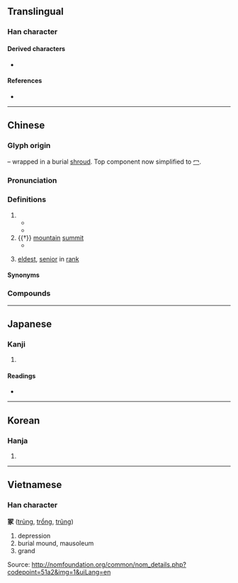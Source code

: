 {{also|塚|家|冡}}
{{character info}}
==Translingual==

===Han character===
{{Han char|rn=14|rad=冖|as=08|sn=10|four=37232|canj=BMSO,XBMSO|ids=⿱冖豖}}

====Derived characters====
* {{l|mul|[[塚]], [[𡻑]], [[𣹞]], [[𬥥]]}}

====References====
* {{Han ref|kx=0130.250|dkj=01585|dj=0293.050|hdz=10304.090|uh=51A2|ud=20898|bh=ADE0|bd=44512}}

----

==Chinese==
{{zh-forms}}

===Glyph origin===
{{Han etym}}
{{Han compound|勹|t1=wrap|豖|ls=psc|c1=s|c2=p}} – wrapped in a burial [[shroud]]. Top component now simplified to [[冖]].

===Pronunciation===
{{zh-pron
|m=zhǒng
|c=cung2
|mn=thióng
|mc=y
|oc=y
|cat=n
}}

===Definitions===
{{zh-hanzi}}

# {{zh-alt-form|塚|[[mausoleum]]; [[tomb]]; [[burial mound]]}}
#* {{zh-x|項 ^羽 燒 ^秦 宮室，掘 ^始皇帝 冢。|ref=Shiji}}
#* {{zh-x|一 去 紫臺 連 朔漠，獨 留 青冢 向 黃昏。||CL|ref=Poem by Du Fu, 杜甫 · 詠懷古跡五首 · 其三}}
# {{†}} [[mountain]] [[summit]]
#* {{zh-x|百 川 沸騰，山 冢 崒崩。高岸 為 谷，深谷 為 陵。|ref=Shijing}}
# {{lb|zh|prefix}} [[eldest]], [[senior]] in [[rank]]

====Synonyms====
{{zh-dial|墳}}

===Compounds===
{{zh-der|冢中枯骨|冢嗣|冢土|冢墓|冢婦|冢子|冢宰|冢息|冢藏|叢冢|喪冢|大冢宰|嶓冢|汲冢古文|發冢|筆冢|衣冠冢|青冢|香冢|垌冢|石冢}}

----

==Japanese==

===Kanji===
{{ja-kanji|grade=|rs=冖08}}

# {{rfdef|ja|sort=冖08}}

====Readings====
* {{ja-readings|on=ちょう,ちゅ|kun=つか,おか,やしろ}}

----

==Korean==

===Hanja===
{{ko-hanja|hangeul=총|rv=chong|mr=ch'ong}}

# {{rfdef|ko|sort=冖08}}

----

==Vietnamese==

===Han character===
'''冢''' ([[trủng]], [[trổng]], [[trũng]])

# depression
#burial mound, mausoleum
#grand

Source: http://nomfoundation.org/common/nom_details.php?codepoint=51a2&img=1&uiLang=en